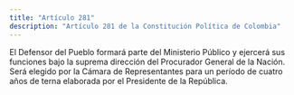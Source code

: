 ```yaml
---
title: "Artículo 281"
description: "Artículo 281 de la Constitución Política de Colombia"
---
```


El Defensor del Pueblo formará parte del Ministerio Público y ejercerá sus funciones bajo la suprema dirección del Procurador General de la Nación. Será elegido por la Cámara de Representantes para un período de cuatro años de terna elaborada por el Presidente de la República.
